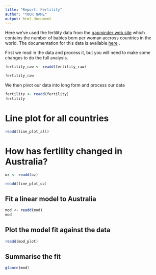 ```yaml
---
title: "Report: Fertility"
author: "YOUR NAME"
output: html_document
---
```


Here we've used the fertility data from the [gapminder web site](https://www.gapminder.org/data/) which contains the number of babies
born per woman accross countries in the world. The documentation for this data is available [here](https://www.gapminder.org/data/documentation/gd008/)
.

First we read in the data and process it, but you will need to make some changes to do the full analysis.

```r
fertility_raw <- readd(fertility_raw)

fertility_raw
``` 

We then pivot our data into long form and process our data

```r
fertility <- readd(fertility)
fertility
```


# Line plot for all countries

```r
readd(line_plot_all)
```


# How has fertility changed in Australia?

```r
oz <- readd(oz)

readd(line_plot_oz)
```


## Fit a linear model to Australia

```r
mod <- readd(mod)
mod
```

## Plot the model fit against the data 

```r
readd(mod_plot)
```

## Summarise the fit

```r
glance(mod)
```



